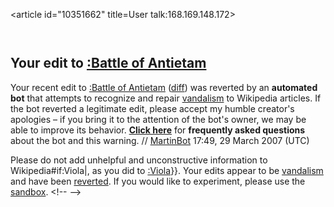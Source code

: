 <article id="10351662" title=User talk:168.169.148.172>
	<talkpage id="10351662" title="User talk:168.169.148.172">

==Your edit to [[:Battle of Antietam]]==
Your recent edit to [[:Battle of Antietam]] ([http://en.wikipedia.org/w/index.php?title=Battle_of_Antietam&amp;diff=118827428&amp;oldid=118824855 diff]) was reverted by an '''automated bot''' that attempts to recognize and repair [[Wikipedia:vandalism|vandalism]] to Wikipedia articles. If the bot reverted a legitimate edit, please accept my humble creator's apologies – if you bring it to the attention of the bot's owner, we may be able to improve its behavior. '''[[User:Tawkerbot2/FAQ|Click here]]''' for '''frequently asked questions''' about the bot and this warning. // [[User:MartinBot|MartinBot]] 17:49, 29 March 2007 (UTC)

{{{icon|[[Image:Information.svg|25px|left]] }}}Please do not add unhelpful and unconstructive information to Wikipedia{{{{{subst|}}}#if:Viola|, as you did to [[:Viola]]}}. Your edits appear to be [[Wikipedia:Vandalism|vandalism]] and have been [[Help:Reverting|reverted]]. If you would like to experiment, please use the [[Wikipedia:Sandbox|sandbox]]. {{{2|Thank you.}}}&lt;!-- {{uw-vandalism2}} --&gt;
	</talkpage>
</article>